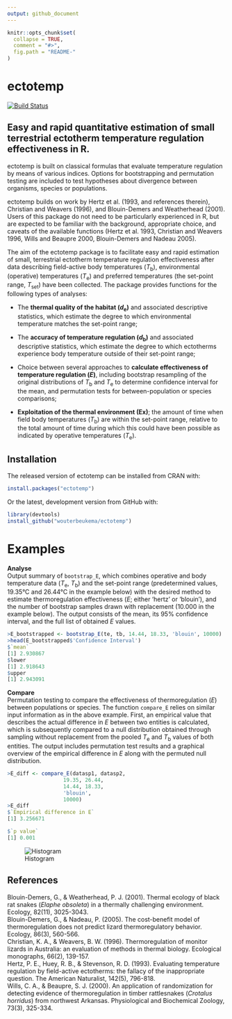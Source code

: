 ```yaml
---
output: github_document
---
```


<!-- README.md is generated from README.Rmd. Please edit that file -->

```r
knitr::opts_chunk$set(
  collapse = TRUE,
  comment = "#>",
  fig.path = "README-"
)
```

# ectotemp

[![Build Status](https://travis-ci.org/wouterbeukema/ectotemp.svg?branch=master)](https://travis-ci.org/wouterbeukema/ectotemp)

## Easy and rapid quantitative estimation of small terrestrial ectotherm temperature regulation effectiveness in R. 

ectotemp is built on classical formulas that evaluate temperature regulation by means of various indices. Options for bootstrapping and permutation testing are included to test hypotheses about divergence between organisms, species or populations.

ectotemp builds on work by Hertz et al. (1993, and references therein), Christian and Weavers (1996), and Blouin-Demers and Weatherhead (2001). Users of this package do not need to be particularly experienced in R, but are expected to be familiar with the background, appropriate choice, and caveats of the available functions (Hertz et al. 1993, Christian and Weavers 1996, Wills and Beaupre 2000, Blouin-Demers and Nadeau 2005). 

The aim of the ectotemp package is to facilitate easy and rapid estimation of small, terrestrial ectotherm temperature regulation effectiveness after data describing field-active body temperatures (*T*<sub>b</sub>), environmental (operative) temperatures (*T*<sub>e</sub>) and preferred temperatures (the set-point range, *T*<sub>set</sub>) have been collected. The package provides functions for the following types of analyses:

* The **thermal quality of the habitat (*d*<sub>e</sub>)** and associated descriptive statistics, which estimate the degree to which environmental temperature matches the set-point range;

* The **accuracy of temperature regulation (*d*<sub>b</sub>)** and associated descriptive statistics, which estimate the degree to which ectotherms experience body temperature outside of their set-point range;

* Choice between several approaches to **calculate effectiveness of temperature regulation (*E*)**, including bootstrap resampling of the original distributions of *T*<sub>b</sub> and *T*<sub>e</sub> to determine confidence interval for the mean, and permutation tests for between-population or species comparisons;

* **Exploitation of the thermal environment (Ex)**; the amount of time when field body temperatures (*T*<sub>b</sub>) are within the set-point range, relative to the total amount of time during which this could have been possible as indicated by operative temperatures (*T*<sub>e</sub>).

## Installation

The released version of ectotemp can be installed from CRAN with: 

```r
install.packages("ectotemp")
```

Or the latest, development version from GitHub with: 

```r
library(devtools)
install_github("wouterbeukema/ectotemp")
```

# Examples
**Analyse**<br/>
Output summary of `bootstrap_E`, which combines operative and body temperature data (*T*<sub>e</sub>, *T*<sub>b</sub>) and the set-point range (predetermined values, 19.35°C and 26.44°C in the example below) with the desired method to estimate thermoregulation effectiveness (*E*; either ‘hertz’ or ‘blouin’), and the number of bootstrap samples drawn with replacement (10.000 in the example below). The output consists of the mean, its 95% confidence interval, and the full list of obtained *E* values.

```r

>E_bootstrapped <- bootstrap_E(te, tb, 14.44, 18.33, 'blouin', 10000)
>head(E_bootstrapped$'Confidence Interval')
$`mean`
[1] 2.930867
$lower
[1] 2.918643
$upper
[1] 2.943091

```

**Compare**<br/>
Permutation testing to compare the effectiveness of thermoregulation (*E*) between populations or species. The function `compare_E` relies on similar input information as in the above example. First, an empirical value that describes the actual difference in *E* between two entities is calculated, which is subsequently compared to a null distribution obtained through sampling without replacement from the pooled *T*<sub>e</sub> and *T*<sub>b</sub> values of both entities. The output includes permutation test results and a graphical overview of the empirical difference in *E* along with the permuted null distribution.

```r

>E_diff <- compare_E(datasp1, datasp2,
                  19.35, 26.44, 
                  14.44, 18.33,
                  'blouin',
                  10000)
>E_diff
$`Empirical difference in E`
[1] 3.256671

$`p value`
[1] 0.001

```

![Histogram](histogram.jpg)


## References

Blouin-Demers, G., & Weatherhead, P. J. (2001). Thermal ecology of black rat snakes (*Elaphe obsoleta*) in a thermally challenging environment. Ecology, 82(11), 3025-3043.<br/>
Blouin-Demers, G., & Nadeau, P. (2005). The cost-benefit model of thermoregulation does not predict lizard thermoregulatory behavior. Ecology, 86(3), 560-566.<br/>
Christian, K. A., & Weavers, B. W. (1996). Thermoregulation of monitor lizards in Australia: an evaluation of methods in thermal biology. Ecological monographs, 66(2), 139-157.<br/>
Hertz, P. E., Huey, R. B., & Stevenson, R. D. (1993). Evaluating temperature regulation by field-active ectotherms: the fallacy of the inappropriate question. The American Naturalist, 142(5), 796-818.<br/>
Wills, C. A., & Beaupre, S. J. (2000). An application of randomization for detecting evidence of thermoregulation in timber rattlesnakes (*Crotalus horridus*) from northwest Arkansas. Physiological and Biochemical Zoology, 73(3), 325-334.
